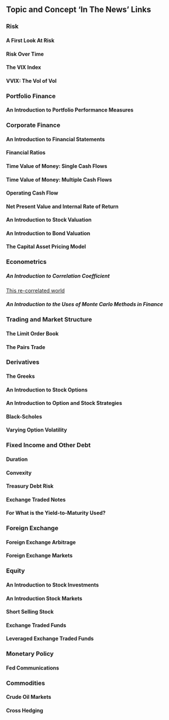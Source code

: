 ## Topic and Concept 'In The News' Links

### Risk



#### A First Look At Risk



#### Risk Over Time 



#### The VIX Index



#### VVIX: The Vol of Vol



### Portfolio Finance



#### An Introduction to Portfolio Performance Measures 



### Corporate Finance



#### An Introduction to Financial Statements



#### Financial Ratios



#### Time Value of Money: Single Cash Flows



#### Time Value of Money: Multiple Cash Flows



#### Operating Cash Flow



#### Net Present Value and Internal Rate of Return



#### An Introduction to Stock Valuation



#### An Introduction to Bond Valuation



#### The Capital Asset Pricing Model 



### Econometrics



##### An Introduction to Correlation Coefficient

[This re-correlated world](ftalphaville.ft.com/2016/05/03/2160706/this-re-correlated-world/)

##### An Introduction to the Uses of Monte Carlo Methods in Finance



### Trading and Market Structure



#### The Limit Order Book



#### The Pairs Trade



### Derivatives



#### The Greeks



#### An Introduction to Stock Options



#### An Introduction to Option and Stock Strategies



#### Black-Scholes



#### Varying Option Volatility



### Fixed Income and Other Debt



#### Duration



#### Convexity



#### Treasury Debt Risk



#### Exchange Traded Notes



#### For What is the Yield-to-Maturity Used?



### Foreign Exchange



#### Foreign Exchange Arbitrage



#### Foreign Exchange Markets



### Equity 



#### An Introduction to Stock Investments



#### An Introduction Stock Markets



#### Short Selling Stock



#### Exchange Traded Funds



#### Leveraged Exchange Traded Funds



### Monetary Policy



#### Fed Communications



### Commodities



#### Crude Oil Markets



#### Cross Hedging


